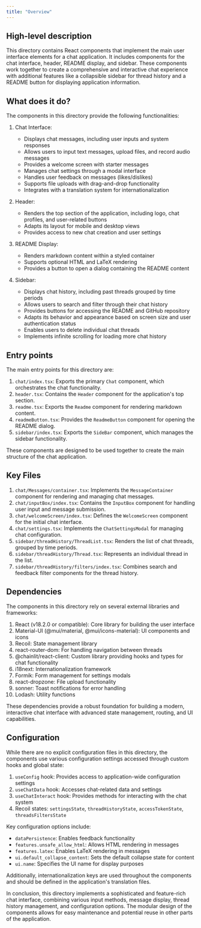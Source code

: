 ```yaml
---
title: "Overview"
---
```


## High-level description
This directory contains React components that implement the main user interface elements for a chat application. It includes components for the chat interface, header, README display, and sidebar. These components work together to create a comprehensive and interactive chat experience with additional features like a collapsible sidebar for thread history and a README button for displaying application information.

## What does it do?
The components in this directory provide the following functionalities:

1. Chat Interface:
   - Displays chat messages, including user inputs and system responses
   - Allows users to input text messages, upload files, and record audio messages
   - Provides a welcome screen with starter messages
   - Manages chat settings through a modal interface
   - Handles user feedback on messages (likes/dislikes)
   - Supports file uploads with drag-and-drop functionality
   - Integrates with a translation system for internationalization

2. Header:
   - Renders the top section of the application, including logo, chat profiles, and user-related buttons
   - Adapts its layout for mobile and desktop views
   - Provides access to new chat creation and user settings

3. README Display:
   - Renders markdown content within a styled container
   - Supports optional HTML and LaTeX rendering
   - Provides a button to open a dialog containing the README content

4. Sidebar:
   - Displays chat history, including past threads grouped by time periods
   - Allows users to search and filter through their chat history
   - Provides buttons for accessing the README and GitHub repository
   - Adapts its behavior and appearance based on screen size and user authentication status
   - Enables users to delete individual chat threads
   - Implements infinite scrolling for loading more chat history

## Entry points
The main entry points for this directory are:

1. `chat/index.tsx`: Exports the primary `Chat` component, which orchestrates the chat functionality.
2. `header.tsx`: Contains the `Header` component for the application's top section.
3. `readme.tsx`: Exports the `Readme` component for rendering markdown content.
4. `readmeButton.tsx`: Provides the `ReadmeButton` component for opening the README dialog.
5. `sidebar/index.tsx`: Exports the `SideBar` component, which manages the sidebar functionality.

These components are designed to be used together to create the main structure of the chat application.

## Key Files
1. `chat/Messages/container.tsx`: Implements the `MessageContainer` component for rendering and managing chat messages.
2. `chat/inputBox/index.tsx`: Contains the `InputBox` component for handling user input and message submission.
3. `chat/welcomeScreen/index.tsx`: Defines the `WelcomeScreen` component for the initial chat interface.
4. `chat/settings.tsx`: Implements the `ChatSettingsModal` for managing chat configuration.
5. `sidebar/threadHistory/ThreadList.tsx`: Renders the list of chat threads, grouped by time periods.
6. `sidebar/threadHistory/Thread.tsx`: Represents an individual thread in the list.
7. `sidebar/threadHistory/filters/index.tsx`: Combines search and feedback filter components for the thread history.

## Dependencies
The components in this directory rely on several external libraries and frameworks:

1. React (v18.2.0 or compatible): Core library for building the user interface
2. Material-UI (@mui/material, @mui/icons-material): UI components and icons
3. Recoil: State management library
4. react-router-dom: For handling navigation between threads
5. @chainlit/react-client: Custom library providing hooks and types for chat functionality
6. i18next: Internationalization framework
7. Formik: Form management for settings modals
8. react-dropzone: File upload functionality
9. sonner: Toast notifications for error handling
10. Lodash: Utility functions

These dependencies provide a robust foundation for building a modern, interactive chat interface with advanced state management, routing, and UI capabilities.

## Configuration
While there are no explicit configuration files in this directory, the components use various configuration settings accessed through custom hooks and global state:

1. `useConfig` hook: Provides access to application-wide configuration settings
2. `useChatData` hook: Accesses chat-related data and settings
3. `useChatInteract` hook: Provides methods for interacting with the chat system
4. Recoil states: `settingsState`, `threadHistoryState`, `accessTokenState`, `threadsFiltersState`

Key configuration options include:
- `dataPersistence`: Enables feedback functionality
- `features.unsafe_allow_html`: Allows HTML rendering in messages
- `features.latex`: Enables LaTeX rendering in messages
- `ui.default_collapse_content`: Sets the default collapse state for content
- `ui.name`: Specifies the UI name for display purposes

Additionally, internationalization keys are used throughout the components and should be defined in the application's translation files.

In conclusion, this directory implements a sophisticated and feature-rich chat interface, combining various input methods, message display, thread history management, and configuration options. The modular design of the components allows for easy maintenance and potential reuse in other parts of the application.